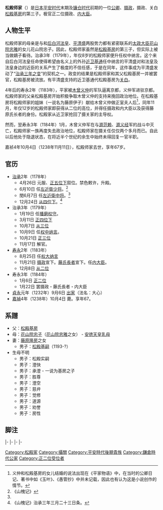 {{japanese|japanese=松殿 師家|kana=まつどの もろいえ|romaji=matsudono moroie}}

'''松殿师家'''（{{bd|1172年|7月12日|1238年|11月11日}}）是[[日本|日本]][[平安时代|平安时代]]末期及[[镰仓时代|镰仓时代]]前期的一位[[公卿|公卿]]、[[摄政|摄政]]，摄政、关白[[松殿基房|松殿基房]]的第三子。极官正二位摄政、[[内大臣|内大臣]]。

== 人物生平 ==
松殿师家的母亲是与和[[后白河法皇|后白河法皇]]、[[平清盛|平清盛]]两股势力都有紧密联系的[[太政大臣|太政大臣]][[花山院忠雅|花山院忠雅]]的女儿花山院忠子。因此，松殿师家虽然是[[松殿基房|松殿基房]]的第三子，但实际上被当做嫡子看待。治承3年（1179年），年仅8岁的松殿师家便升任权中纳言。这个来自后白河法皇任命使得希望由名义上的外孙[[近卫基通|近卫基通]]任中纳言的平清盛对和法皇及法皇身边的近臣的关系产生了极度的不信任感，于是在同年，这件事成为平清盛发动了“[[治承三年之变|治承三年之变]]”的契机之一。政变的结果是松殿师家和其父松殿基房一并被罢官，松殿基房被流放。有平清盛支持的近卫基通代松殿基房为[[关白|关白]]。

4年后的寿永2年（1183年），平家被[[木曾义仲|木曾义仲]]的军队逼离京都，义仲军进驻京都。松殿师家的父亲松殿基房开始积极争取木曾义仲的支持来挽回政治地位。在松殿基房将松殿师家的姐妹（一说名为藤原伊子）献给木曾义仲做正室夫人后<ref>义仲和松殿基房的女儿结婚的说法出现在《平家物语》中，在当时的公卿日记、著书中如《玉叶》、《愚管抄》中并未记载，因此也有认为这是小说创作的情节。</ref>，同年11月，年仅12岁的松殿师家即获得从二位的高位，并得任摄政和内大臣以及获得藤原氏长者的身份。松殿家从近卫家抢回了摄关家的主导权。

然而，翌寿永3年（1184年）1月，木曾义仲军在与[[源范赖|源范赖]]、[[源义经|源义经]]军的战斗中灭亡，松殿师家一族再度失去政治地位，松殿师家在摄关任仅仅两个多月而已。自此以后他处于隐退状态，在将近半个世纪的余生中始终未得回复一官半职。

嘉祯4年10月4日（1238年11月11日），松殿师家去世，享年67岁。

== 官历 ==
* [[治承|治承]]2年（1178年）
** 4月26日 元服、[[正五位|正五位下]]叙位。禁色敕许，升殿。
** 6月10日 任[[近衛府|左近衛少将]]。<ref name="#1">《山槐记》</ref>
** 閏6月7日 任[[近衛府|左近衛中将]]。<ref name="#1"/>
** 12月24日 [[从四位|从四位下]]。<ref>《山槐记》治承三年三月二十三日条。</ref>
* 治承3年（1179年）
** 1月19日 任[[播磨国|播磨]][[国司|权守]]。
** 3月11日 [[正四位|正四位下]]
** 10月7日 [[从三位|从三位]]
** 10月9日 任[[中纳言|权中纳言]]。
** 10月21日 [[正三位|正三位]]
** 11月17日 解官。
* [[寿永|寿永]]2年（1183年）
** 8月25日 任[[大纳言|权大纳言]]
** 11月21日 [[摄政|摄政]]宣下。[[藤氏長者|藤氏長者]]宣下。任[[内大臣|内大臣]]。
** 12月8日 [[从二位|从二位]]
* 寿永3年（1184年）
** 1月6日 [[正二位|正二位]]
** 1月22日 罢摄政・藤氏長者・内大臣
* [[貞永|貞永]]元年（1232年）9月6日 [[出家|出家]]（法名：大心）
* [[嘉禎|嘉禎]]4年（1238年）10月4日 薨。享年67。

== 系譜 ==
*父：[[松殿基房|松殿基房]]
*母：[[花山院忠子|花山院忠子]]（[[藤原忠雅|花山院忠雅]]之女） - [[安徳天皇|安徳天皇]][[乳母|乳母]]
*妻：[[藤原隆房|藤原隆房]]之女
**男子：[[松殿基嗣|松殿基嗣]]（1193-?）
*生母不明
**男子：松殿实嗣
**男子：澄快
**男子：承澄 - 一说为基房之子
**男子：胜尊
**男子：澄空
**男子：慈弁
**男子：觉修
**男子：道源
**男子：劝誉
**男子：房性

== 脚注 ==
{{reflist}}

{{start box|width=auto}}
{{s-pre}}
|-
{{s-before|[[近卫基通|近卫基通]]}}
{{s-title|[[藤氏長者|藤氏長者]]|1183年 - 1184年}}
{{s-after|[[近卫基通|近卫基通]]}}
|-
{{s-before|[[松殿基房|松殿基房]]}}
{{s-title|{{link-ja|松殿家|松殿家}}當主}}
{{s-after|{{link-ja|松殿忠房|松殿忠房}}}}
{{s-off}}
|-
{{s-before|[[德大寺實定|德大寺實定]]}}
{{s-title|[[內大臣|內大臣]]|1184年1月5日－1184年3月6日}}
{{s-after|德大寺實定}}
|-
{{s-before|[[近卫基通|近卫基通]]}}
{{s-title|rows=3|[[攝政關白列表|摄政]]|1184年1月5日 - 1184年3月6日}}
{{s-after|[[近卫基通|近卫基通]]}}
{{end box}}
{{藤原氏長者}}
{{日本的攝政}}

[[Category:松殿家|Category:松殿家]]
[[Category:攝關|Category:攝關]]
[[Category:平安時代後期貴族|Category:平安時代後期貴族]]
[[Category:鎌倉時代公家|Category:鎌倉時代公家]]
[[Category:正二位受位者|Category:正二位受位者]]